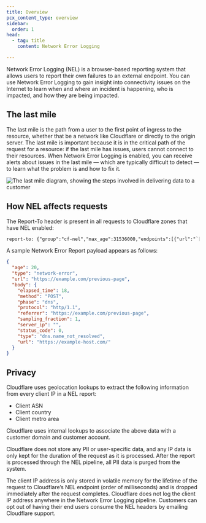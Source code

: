 ```yaml
---
title: Overview
pcx_content_type: overview
sidebar:
  order: 1
head:
  - tag: title
    content: Network Error Logging

---
```


Network Error Logging (NEL) is a browser-based reporting system that allows users to report their own failures to an external endpoint. You can use Network Error Logging to gain insight into connectivity issues on the Internet to learn when and where an incident is happening, who is impacted, and how they are being impacted.

## The last mile

The last mile is the path from a user to the first point of ingress to the resource, whether that be a network like Cloudflare or directly to the origin server. The last mile is important because it is in the critical path of the request for a resource: if the last mile has issues, users cannot connect to their resources. When Network Error Logging is enabled, you can receive alerts about issues in the last mile — which are typically difficult to detect — to learn what the problem is and how to fix it.

![The last mile diagram, showing the steps involved in delivering data to a customer](~/assets/images/network-error-logging/last-mile.png)

## How NEL affects requests

The Report-To header is present in all requests to Cloudflare zones that have NEL enabled:  

```txt
report-to: {"group":"cf-nel","max_age":31536000,"endpoints":[{"url":"`[`https://a.nel.cloudflare.com/report?lkg-colo=lhr&lkg-time=1600338181`](https://gcp.nel.cloudflare.com/report?lkg-colo=lhr&lkg-time=1600338181&lkg-ip=1.1.1.1)`"}]}
```

A sample Network Error Report payload appears as follows:

```json
{
  "age": 20,
  "type": "network-error",
  "url": "https://example.com/previous-page",
  "body": {
    "elapsed_time": 18,
    "method": "POST",
    "phase": "dns",
    "protocol": "http/1.1",
    "referrer": "https://example.com/previous-page",
    "sampling_fraction": 1,
    "server_ip": "",
    "status_code": 0,
    "type": "dns.name_not_resolved",
    "url": "https://example-host.com/"
  }
}
```

## Privacy

Cloudflare uses geolocation lookups to extract the following information from every client IP in a NEL report:

* Client ASN
* Client country
* Client metro area

Cloudflare uses internal lookups to associate the above data with a customer domain and customer account.

Cloudflare does not store any PII or user-specific data, and any IP data is only kept for the duration of the request as it is processed. After the report is processed through the NEL pipeline, all PII data is purged from the system.

The client IP address is only stored in volatile memory for the lifetime of the request to Cloudflare’s NEL endpoint (order of milliseconds) and is dropped immediately after the request completes. Cloudflare does not log the client IP address anywhere in the Network Error Logging pipeline. Customers can opt out of having their end users consume the NEL headers by emailing Cloudflare support.
